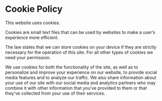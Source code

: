 # Cookie Policy

This website uses cookies.

Cookies are small text files that can be used by websites to make a user’s experience more efficient.

The law states that we can store cookies on your device if they are strictly necessary for the operation of this site. For all other types of cookies we need your permission.

We use cookies for both the functionality of the site, as well as to personalize and improve your experience on our website, to provide social media features and to analyze our traffic. We also share information about your use of our site with our social media and analytics partners who may combine it with other information that you’ve provided to them or that they’ve collected from your use of their services.
